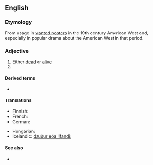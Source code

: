 ==English==

===Etymology===
From usage in [[wanted poster]]s in the 19th century American West and, especially in popular drama about the American West in that period.

===Adjective===
{{en-adj|head=[[dead]] or [[alive]]|-}}

# Either [[dead]] or [[alive]]
# {{non-gloss definition|Used to indicate someone is being sought for some kind of punishment or reprimand, and that (s)he may be killed in the process of finding, as if this was reasonable punishment}}

====Derived terms====
* {{l|en|wanted dead or alive}}

====Translations====
{{trans-top|wanted poster term}}
* Finnish: {{t|fi|elävänä|alt=elävänä tai kuolleena}}
* French: {{t|fr|mort ou vif}}
* German: {{t|de|tot oder lebendig}}
{{trans-mid}}
* Hungarian: {{t|hu|élve vagy halva}}
* Icelandic: [[dauður eða lifandi]]; {{t|is|lífs eða liðinn|m}}
{{trans-bottom}}

====See also====
* {{pedia|dab=Dead or Alive}}